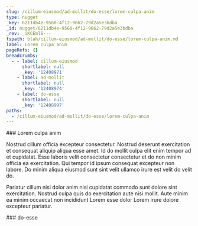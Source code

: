 ```yaml
---
slug: /cillum-eiusmod/ad-mollit/do-esse/lorem-culpa-anim
type: nugget
_key: 6211db4e-9560-4f12-9662-79d2a5e3bdba
_id: nugget/6211db4e-9560-4f12-9662-79d2a5e3bdba
_rev: _iKCEmlS---
fspath: blah/cillum-eiusmod/ad-mollit/do-esse/lorem-culpa-anim.md
label: Lorem culpa anim
pageRefs: {}
breadcrumbs:
  - - label: cillum-eiusmod
      shortlabel: null
      _key: '12408971'
    - label: ad-mollit
      shortlabel: null
      _key: '12408974'
    - label: do-esse
      shortlabel: null
      _key: '12408997'
paths:
  - /cillum-eiusmod/ad-mollit/do-esse/lorem-culpa-anim
---
```


<NuggetArea>
<Nugget slug="/cillum-eiusmod/ad-mollit/do-esse/lorem-culpa-anim" type="nugget" _key="6211db4e-9560-4f12-9662-79d2a5e3bdba" _id="nugget/6211db4e-9560-4f12-9662-79d2a5e3bdba" _rev="_iKCEmlS---" fspath="blah/cillum-eiusmod/ad-mollit/do-esse/lorem-culpa-anim.md" label="Lorem culpa anim" paths="/cillum-eiusmod/ad-mollit/do-esse/lorem-culpa-anim">
<NuggetBody>
### Lorem culpa anim

Nostrud cillum officia excepteur consectetur. Nostrud deserunt exercitation et consequat aliquip aliqua esse amet. Id do mollit culpa elit enim tempor ad et cupidatat. Esse laboris velit consectetur consectetur et do non minim officia ea exercitation. Qui tempor id ipsum consequat excepteur non labore. Do minim aliqua eiusmod sunt sint velit ullamco irure est velit do velit do.

Pariatur cillum nisi dolor anim nisi cupidatat commodo sunt dolore sint exercitation. Nostrud culpa quis do exercitation aute nisi mollit. Aute minim ea minim occaecat non incididunt Lorem esse dolor Lorem irure dolore excepteur pariatur.

</NuggetBody>
<Breadcrumbs>
<Crumbs>
<Crumb _key="12408971" label="cillum-eiusmod" /><Crumb _key="12408974" label="ad-mollit" /><Crumb _key="12408997" label="do-esse" />
</Crumbs>
</Breadcrumbs>
</Nugget>

<NuggetsInbound>
</NuggetsInbound>
<NuggetsOutbound>
</NuggetsOutbound>
</NuggetArea>
<PassagesInbound>
<Passage direction="inbound" type="passage" _key="12408997" _id="passage/12408997" _rev="_iKCEmlK---" label="do-esse" passage="do-esse" fspath="blah/cillum-eiusmod/ad-mollit/do-esse" paths="/cillum-eiusmod/ad-mollit/do-esse" slug="/cillum-eiusmod/ad-mollit/do-esse">
<NuggetBody>
### do-esse

</NuggetBody>
<Breadcrumbs>
<Crumbs>
<Crumb _key="12408971" label="cillum-eiusmod" /><Crumb _key="12408974" label="ad-mollit" />
</Crumbs>
</Breadcrumbs>
</Passage>

</PassagesInbound>
<PassagesOutbound>
</PassagesOutbound>